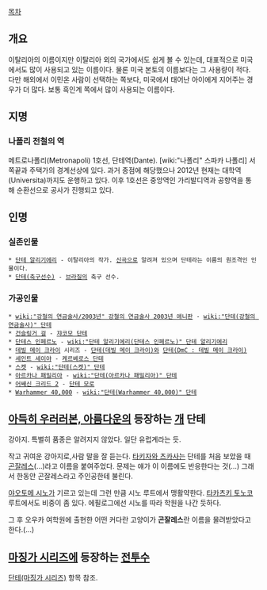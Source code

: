 [[목차]]

== 개요 ==
이탈리아의 이름이지만 이탈리아 외의 국가에서도 쉽게 볼 수 있는데, 대표적으로 미국에서도 많이 사용되고 있는 이름이다. 물론 미국 본토의 이름보다는 그 사용량이 적다. 다만 해외에서 이민온 사람이 선택하는 쪽보다, 미국에서 태어난 아이에게 지어주는 경우가 더 많다. 보통 흑인계 쪽에서 많이 사용되는 이름이다.

== 지명 ==
=== 나폴리 전철의 역 ===
메트로나폴리(Metronapoli) 1호선, 단테역(Dante). [wiki:"나폴리" 스파카 나폴리] 서쪽끝과 주택가의 경계선상에 있다.
과거 종점에 해당했으나 2012년 현재는 대학역(Universita)까지도 운행하고 있다. 이후 1호선은 중앙역인 가리발디역과 공항역을 통해 순환선으로 공사가 진행되고 있다.

== 인명 ==
=== 실존인물 ===
 * [[단테 알리기에리]] - 이탈리아의 작가. [[신곡]]으로 알려져 있으며 단테라는 이름의 원조격인 인물이다.
 * [[단테(축구선수)]] - [[브라질]]의 축구 선수.

=== 가공인물 ===
 * [[wiki:"강철의 연금술사/2003년" 강철의 연금술사 2003년 애니판]] - [[wiki:"단테(강철의 연금술사)" 단테]]
 * [[건슬링거 걸]] - [[쟈코모 단테]]
 * [[단테스 인페르노]] - [[wiki:"단테 알리기에리(단테스 인페르노)" 단테 알리기에리]]
 * [[데빌 메이 크라이]] 시리즈 - [[단테(데빌 메이 크라이)]]와 [[단테(DmC : 데빌 메이 크라이)]]
 * [[세인트 세이야]] - [[케르베로스 단테]]
 * [[스켓]] - [[wiki:"단테(스켓)" 단테]]
 * [[아르카나 패밀리아]] - [[wiki:"단테(아르카나 패밀리아)" 단테]]
 * [[어쌔신 크리드 2]] - [[단테 모로]]
 * [[Warhammer 40,000]] - [[wiki:"단테(Warhammer 40,000)" 단테]]

== [[아득히 우러러본, 아름다운]]의 등장하는 [[개]] 단테 ==
강아지. 특별히 품종은 알려지지 않았다. 일단 유럽계라는 듯.

작고 귀여운 강아지로,사람 말을 잘 듣는다. [[타키자와 츠카사]]는 단테를 처음 보았을 때 [[곤잘레스]](…)라고 이름을 붙여주었다. 문제는 얘가 이 이름에도 반응한다는 것(…) 그래서 한동안 곤잘레스라고 주인공한테 불린다.

[[야오토메 시노]]가 기르고 있는데 그런 만큼 시노 루트에서 맹활약한다. [[타카츠키 토노코]] 루트에서도 비중이 좀 있다. 에필로그에선 시노를 따라 학원을 나간 듯하다.

그 후 오우카 여학원에 출현한 어떤 커다란 고양이가 '''곤잘레스'''란 이름을 물려받았다고 한다.(…)

== [[마징가 시리즈]]에 등장하는 [[전투수]] ==
[[단테(마징가 시리즈)]] 항목 참조.
